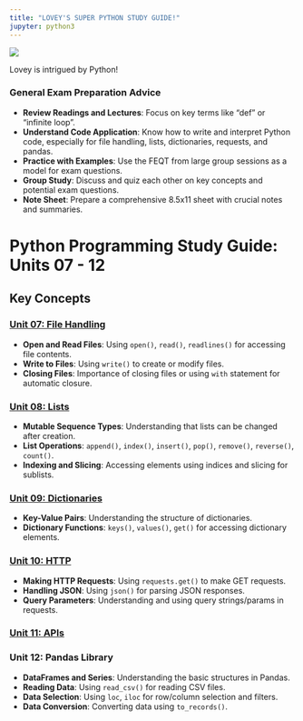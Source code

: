 ```yaml
---
title: "LOVEY'S SUPER PYTHON STUDY GUIDE!"
jupyter: python3
---
```


:::: {layout="[ 40, 60 ]"}

::: {#first-column}
![](Lovey1.jpg)

Lovey is intrigued by Python!
:::

::: {#second-column}

### General Exam Preparation Advice

- **Review Readings and Lectures**: Focus on key terms like "def" or "infinite loop".
- **Understand Code Application**: Know how to write and interpret Python code, especially for file handling, lists, dictionaries, requests, and pandas.
- **Practice with Examples**: Use the FEQT from large group sessions as a model for exam questions.
- **Group Study**: Discuss and quiz each other on key concepts and potential exam questions.
- **Note Sheet**: Prepare a comprehensive 8.5x11 sheet with crucial notes and summaries.

:::

::::



# Python Programming Study Guide: Units 07 - 12

## Key Concepts

### [Unit 07: File Handling](Files.qmd)
- **Open and Read Files**: Using `open()`, `read()`, `readlines()` for accessing file contents.
- **Write to Files**: Using `write()` to create or modify files.
- **Closing Files**: Importance of closing files or using `with` statement for automatic closure.

### [Unit 08: Lists](Lists.qmd)
- **Mutable Sequence Types**: Understanding that lists can be changed after creation.
- **List Operations**: `append()`, `index()`, `insert()`, `pop()`, `remove()`, `reverse()`, `count()`.
- **Indexing and Slicing**: Accessing elements using indices and slicing for sublists.

### [Unit 09: Dictionaries](Dictionaries.qmd)
- **Key-Value Pairs**: Understanding the structure of dictionaries.
- **Dictionary Functions**: `keys()`, `values()`, `get()` for accessing dictionary elements.

### [Unit 10: HTTP](HTTP.qmd)
- **Making HTTP Requests**: Using `requests.get()` to make GET requests.
- **Handling JSON**: Using `json()` for parsing JSON responses.
- **Query Parameters**: Understanding and using query strings/params in requests.

### [Unit 11: APIs](API.qmd)


### Unit 12: Pandas Library
- **DataFrames and Series**: Understanding the basic structures in Pandas.
- **Reading Data**: Using `read_csv()` for reading CSV files.
- **Data Selection**: Using `loc`, `iloc` for row/column selection and filters.
- **Data Conversion**: Converting data using `to_records()`.




